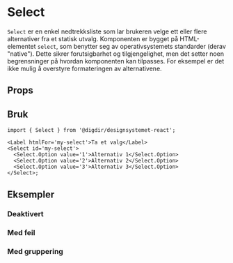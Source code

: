 

<Meta of={SelectStories} />

# Select

`Select` er en enkel nedtrekksliste som lar brukeren velge ett eller flere alternativer fra et statisk utvalg.
Komponenten er bygget på HTML-elementet `select`, som benytter seg av operativsystemets standarder (derav "native").
Dette sikrer forutsigbarhet og tilgjengelighet, men det setter noen begrensninger på hvordan komponenten kan tilpasses.
For eksempel er det ikke mulig å overstyre formateringen av alternativene.

## Props

<Primary />
<Controls />

## Bruk

```tsx
import { Select } from '@digdir/designsystemet-react';

<Label htmlFor='my-select'>Ta et valg</Label>
<Select id='my-select'>
  <Select.Option value='1'>Alternativ 1</Select.Option>
  <Select.Option value='2'>Alternativ 2</Select.Option>
  <Select.Option value='3'>Alternativ 3</Select.Option>
</Select>;
```

## Eksempler

### Deaktivert

<Canvas of={SelectStories.Disabled} />

### Med feil

<Canvas of={SelectStories.WithError} />

### Med gruppering

<Canvas of={SelectStories.WithOptgroup} />
